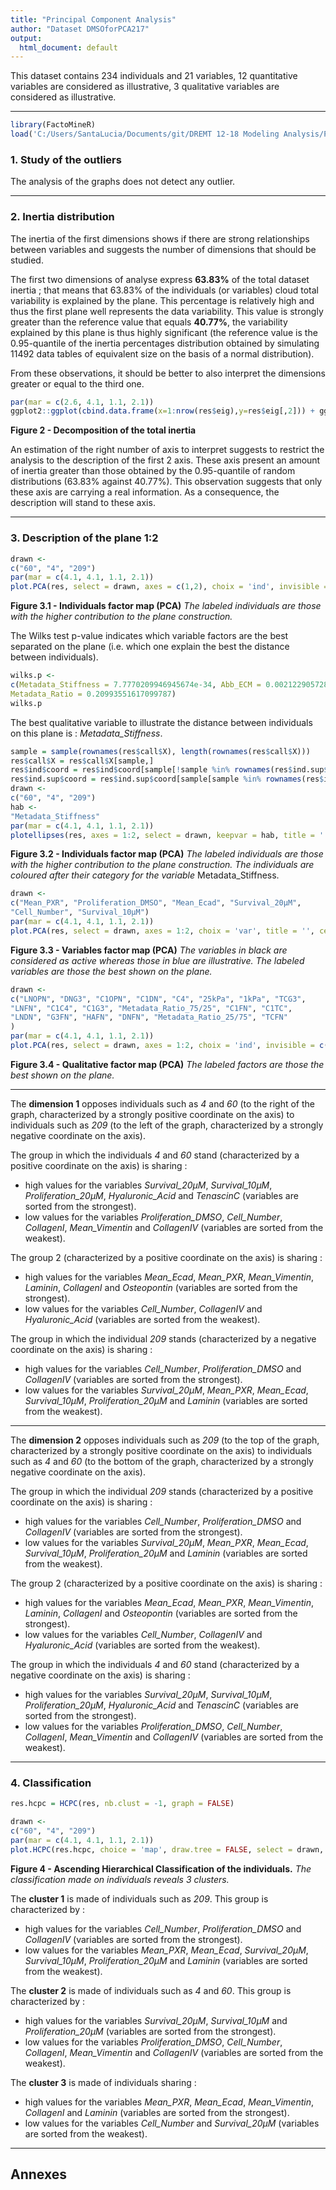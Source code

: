 ```yaml
---
title: "Principal Component Analysis"
author: "Dataset DMSOforPCA217"
output:
  html_document: default
---
```

This dataset contains 234 individuals and 21 variables, 12 quantitative variables are considered as illustrative, 3 qualitative variables are considered as illustrative.

- - -

```r
library(FactoMineR)
load('C:/Users/SantaLucia/Documents/git/DREMT 12-18 Modeling Analysis/PCA2-17/Workspace.RData')
```
### 1. Study of the outliers
The analysis of the graphs does not detect any outlier.

- - -

### 2. Inertia distribution
The inertia of the first dimensions shows if there are strong relationships between variables and suggests the number of dimensions that should be studied.

The first two dimensions of analyse express **63.83%** of the total dataset inertia ; that means that 63.83% of the individuals (or variables) cloud total variability is explained by the plane.
This percentage is relatively high and thus the first plane well represents the data variability.
This value is strongly greater than the reference value that equals **40.77%**, the variability explained by this plane is thus highly significant
(the reference value is the 0.95-quantile of the inertia percentages distribution obtained by simulating 11492 data tables of equivalent size on the basis of a normal distribution).

From these observations, it should be better to also interpret the dimensions greater or equal to the third one.

```r
par(mar = c(2.6, 4.1, 1.1, 2.1))
ggplot2::ggplot(cbind.data.frame(x=1:nrow(res$eig),y=res$eig[,2])) + ggplot2::aes(x=x, y=y)+ ggplot2::geom_col(fill="blue") + ggplot2::xlab("Dimension") + ggplot2::ylab("Percentage of variance") + ggplot2::ggtitle("Decomposition of the total inertia") + ggplot2::theme_light() + ggplot2::theme(plot.title = ggplot2::element_text(hjust =0.5)) + ggplot2::scale_x_continuous(breaks=1:nrow(res$eig))
```

**Figure 2 - Decomposition of the total inertia**

An estimation of the right number of axis to interpret suggests to restrict the analysis to the description of the first 2 axis.
These axis present an amount of inertia greater than those obtained by the 0.95-quantile of random distributions (63.83% against 40.77%).
This observation suggests that only these axis are carrying a real information.
As a consequence, the description will stand to these axis.

- - -

### 3. Description of the plane 1:2

```r
drawn <-
c("60", "4", "209")
par(mar = c(4.1, 4.1, 1.1, 2.1))
plot.PCA(res, select = drawn, axes = c(1,2), choix = 'ind', invisible = 'quali', title = '', cex = cex)
```

**Figure 3.1 - Individuals factor map (PCA)**
*The labeled individuals are those with the higher contribution to the plane construction.*

The Wilks test p-value indicates which variable factors are the best separated on the plane (i.e. which one explain the best the distance between individuals).
```r
wilks.p <-
c(Metadata_Stiffness = 7.7770209946945674e-34, Abb_ECM = 0.002122905728434214, 
Metadata_Ratio = 0.20993551617099787)
wilks.p
```
The best qualitative variable to illustrate the distance between individuals on this plane is : *Metadata_Stiffness*.

```r
sample = sample(rownames(res$call$X), length(rownames(res$call$X)))
res$call$X = res$call$X[sample,]
res$ind$coord = res$ind$coord[sample[!sample %in% rownames(res$ind.sup$coord)],]
res$ind.sup$coord = res$ind.sup$coord[sample[sample %in% rownames(res$ind.sup$coord)],,drop=FALSE]
drawn <-
c("60", "4", "209")
hab <-
"Metadata_Stiffness"
par(mar = c(4.1, 4.1, 1.1, 2.1))
plotellipses(res, axes = 1:2, select = drawn, keepvar = hab, title = '', cex = cex)
```

**Figure 3.2 - Individuals factor map (PCA)**
*The labeled individuals are those with the higher contribution to the plane construction.*
*The individuals are coloured after their category for the variable* Metadata_Stiffness.

```r
drawn <-
c("Mean_PXR", "Proliferation_DMSO", "Mean_Ecad", "Survival_20µM", 
"Cell_Number", "Survival_10µM")
par(mar = c(4.1, 4.1, 1.1, 2.1))
plot.PCA(res, select = drawn, axes = 1:2, choix = 'var', title = '', cex = cex)
```

**Figure 3.3 - Variables factor map (PCA)**
*The variables in black are considered as active whereas those in blue are illustrative.*
*The labeled variables are those the best shown on the plane.*

```r
drawn <-
c("LNOPN", "DNG3", "C1OPN", "C1DN", "C4", "25kPa", "1kPa", "TCG3", 
"LNFN", "C1C4", "C1G3", "Metadata_Ratio_75/25", "C1FN", "C1TC", 
"LNDN", "G3FN", "HAFN", "DNFN", "Metadata_Ratio_25/75", "TCFN"
)
par(mar = c(4.1, 4.1, 1.1, 2.1))
plot.PCA(res, select = drawn, axes = 1:2, choix = 'ind', invisible = c('ind', 'ind.sup'), title = '', cex = cex)
```

**Figure 3.4 - Qualitative factor map (PCA)**
*The labeled factors are those the best shown on the plane.*

* * *

The **dimension 1** opposes individuals such as *4* and *60* (to the right of the graph, characterized by a strongly positive coordinate on the axis)
to individuals such as *209* (to the left of the graph, characterized by a strongly negative coordinate on the axis).

The group in which the individuals *4* and *60* stand (characterized by a positive coordinate on the axis) is sharing :

- high values for the variables *Survival_20µM*, *Survival_10µM*, *Proliferation_20µM*, *Hyaluronic_Acid* and *TenascinC* (variables are sorted from the strongest).
- low values for the variables *Proliferation_DMSO*, *Cell_Number*, *CollagenI*, *Mean_Vimentin* and *CollagenIV* (variables are sorted from the weakest).

The group 2 (characterized by a positive coordinate on the axis) is sharing :

- high values for the variables *Mean_Ecad*, *Mean_PXR*, *Mean_Vimentin*, *Laminin*, *CollagenI* and *Osteopontin* (variables are sorted from the strongest).
- low values for the variables *Cell_Number*, *CollagenIV* and *Hyaluronic_Acid* (variables are sorted from the weakest).

The group in which the individual *209* stands (characterized by a negative coordinate on the axis) is sharing :

- high values for the variables *Cell_Number*, *Proliferation_DMSO* and *CollagenIV* (variables are sorted from the strongest).
- low values for the variables *Survival_20µM*, *Mean_PXR*, *Mean_Ecad*, *Survival_10µM*, *Proliferation_20µM* and *Laminin* (variables are sorted from the weakest).


* * *

The **dimension 2** opposes individuals such as *209* (to the top of the graph, characterized by a strongly positive coordinate on the axis)
to individuals such as *4* and *60* (to the bottom of the graph, characterized by a strongly negative coordinate on the axis).

The group in which the individual *209* stands (characterized by a positive coordinate on the axis) is sharing :

- high values for the variables *Cell_Number*, *Proliferation_DMSO* and *CollagenIV* (variables are sorted from the strongest).
- low values for the variables *Survival_20µM*, *Mean_PXR*, *Mean_Ecad*, *Survival_10µM*, *Proliferation_20µM* and *Laminin* (variables are sorted from the weakest).

The group 2 (characterized by a positive coordinate on the axis) is sharing :

- high values for the variables *Mean_Ecad*, *Mean_PXR*, *Mean_Vimentin*, *Laminin*, *CollagenI* and *Osteopontin* (variables are sorted from the strongest).
- low values for the variables *Cell_Number*, *CollagenIV* and *Hyaluronic_Acid* (variables are sorted from the weakest).

The group in which the individuals *4* and *60* stand (characterized by a negative coordinate on the axis) is sharing :

- high values for the variables *Survival_20µM*, *Survival_10µM*, *Proliferation_20µM*, *Hyaluronic_Acid* and *TenascinC* (variables are sorted from the strongest).
- low values for the variables *Proliferation_DMSO*, *Cell_Number*, *CollagenI*, *Mean_Vimentin* and *CollagenIV* (variables are sorted from the weakest).


- - -

### 4. Classification

```r
res.hcpc = HCPC(res, nb.clust = -1, graph = FALSE)
```

```r
drawn <-
c("60", "4", "209")
par(mar = c(4.1, 4.1, 1.1, 2.1))
plot.HCPC(res.hcpc, choice = 'map', draw.tree = FALSE, select = drawn, title = '')
```

**Figure 4 - Ascending Hierarchical Classification of the individuals.**
*The classification made on individuals reveals 3 clusters.*


The **cluster 1** is made of individuals such as *209*. This group is characterized by :

- high values for the variables *Cell_Number*, *Proliferation_DMSO* and *CollagenIV* (variables are sorted from the strongest).
- low values for the variables *Mean_PXR*, *Mean_Ecad*, *Survival_20µM*, *Survival_10µM*, *Proliferation_20µM* and *Laminin* (variables are sorted from the weakest).

The **cluster 2** is made of individuals such as *4* and *60*. This group is characterized by :

- high values for the variables *Survival_20µM*, *Survival_10µM* and *Proliferation_20µM* (variables are sorted from the strongest).
- low values for the variables *Proliferation_DMSO*, *Cell_Number*, *CollagenI*, *Mean_Vimentin* and *CollagenIV* (variables are sorted from the weakest).

The **cluster 3** is made of individuals sharing :

- high values for the variables *Mean_PXR*, *Mean_Ecad*, *Mean_Vimentin*, *CollagenI* and *Laminin* (variables are sorted from the strongest).
- low values for the variables *Cell_Number* and *Survival_20µM* (variables are sorted from the weakest).

- - -

## Annexes



